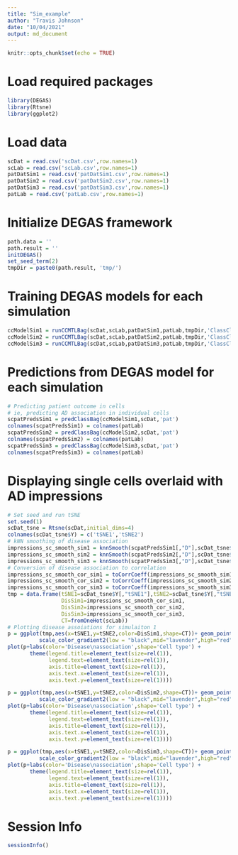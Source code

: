 ```yaml
---
title: "Sim_example"
author: "Travis Johnson"
date: "10/04/2021"
output: md_document
---
```


```r
knitr::opts_chunk$set(echo = TRUE)
```

# Load required packages
```r
library(DEGAS)
library(Rtsne)
library(ggplot2)
```

# Load data
```r
scDat = read.csv('scDat.csv',row.names=1)
scLab = read.csv('scLab.csv',row.names=1)
patDatSim1 = read.csv('patDatSim1.csv',row.names=1)
patDatSim2 = read.csv('patDatSim2.csv',row.names=1)
patDatSim3 = read.csv('patDatSim3.csv',row.names=1)
patLab = read.csv('patLab.csv',row.names=1)
```

# Initialize DEGAS framework
```r
path.data = ''
path.result = ''
initDEGAS()
set_seed_term(2)
tmpDir = paste0(path.result, 'tmp/')
```

# Training DEGAS models for each simulation
```r
ccModelSim1 = runCCMTLBag(scDat,scLab,patDatSim1,patLab,tmpDir,'ClassClass','DenseNet',3,5)
ccModelSim2 = runCCMTLBag(scDat,scLab,patDatSim2,patLab,tmpDir,'ClassClass','DenseNet',3,5)
ccModelSim3 = runCCMTLBag(scDat,scLab,patDatSim3,patLab,tmpDir,'ClassClass','DenseNet',3,5)
```

# Predictions from DEGAS model for each simulation
```r
# Predicting patient outcome in cells
# ie, predicting AD association in individual cells
scpatPredsSim1 = predClassBag(ccModelSim1,scDat,'pat')
colnames(scpatPredsSim1) = colnames(patLab)
scpatPredsSim2 = predClassBag(ccModelSim2,scDat,'pat')
colnames(scpatPredsSim2) = colnames(patLab)
scpatPredsSim3 = predClassBag(ccModelSim3,scDat,'pat')
colnames(scpatPredsSim3) = colnames(patLab)
```

# Displaying single cells overlaid with AD impressions
```r
# Set seed and run tSNE
set.seed(1)
scDat_tsne = Rtsne(scDat,initial_dims=4)
colnames(scDat_tsne$Y) = c('tSNE1','tSNE2')
# kNN smoothing of disease association
impressions_sc_smooth_sim1 = knnSmooth(scpatPredsSim1[,"D"],scDat_tsne$Y)
impressions_sc_smooth_sim2 = knnSmooth(scpatPredsSim2[,"D"],scDat_tsne$Y)
impressions_sc_smooth_sim3 = knnSmooth(scpatPredsSim3[,"D"],scDat_tsne$Y)
# Conversion of disease association to correlation
impressions_sc_smooth_cor_sim1 = toCorrCoeff(impressions_sc_smooth_sim1)
impressions_sc_smooth_cor_sim2 = toCorrCoeff(impressions_sc_smooth_sim2)
impressions_sc_smooth_cor_sim3 = toCorrCoeff(impressions_sc_smooth_sim3)
tmp = data.frame(tSNE1=scDat_tsne$Y[,"tSNE1"],tSNE2=scDat_tsne$Y[,"tSNE2"],
                 DisSim1=impressions_sc_smooth_cor_sim1,
                 DisSim2=impressions_sc_smooth_cor_sim2,
                 DisSim3=impressions_sc_smooth_cor_sim3,
                 CT=fromOneHot(scLab))
# Plotting disease assoiations for simulaiton 1
p = ggplot(tmp,aes(x=tSNE1,y=tSNE2,color=DisSim1,shape=CT))+ geom_point() + 
          scale_color_gradient2(low = "black",mid="lavender",high="red")
plot(p+labs(color='Disease\nassociation',shape='Cell type') +
       theme(legend.title=element_text(size=rel(1)),
             legend.text=element_text(size=rel(1)),
             axis.title=element_text(size=rel(1)),
             axis.text.x=element_text(size=rel(1)),
             axis.text.y=element_text(size=rel(1))))

p = ggplot(tmp,aes(x=tSNE1,y=tSNE2,color=DisSim2,shape=CT))+ geom_point() + 
          scale_color_gradient2(low = "black",mid="lavender",high="red")
plot(p+labs(color='Disease\nassociation',shape='Cell type') +
       theme(legend.title=element_text(size=rel(1)),
             legend.text=element_text(size=rel(1)),
             axis.title=element_text(size=rel(1)),
             axis.text.x=element_text(size=rel(1)),
             axis.text.y=element_text(size=rel(1))))

p = ggplot(tmp,aes(x=tSNE1,y=tSNE2,color=DisSim3,shape=CT))+ geom_point() + 
          scale_color_gradient2(low = "black",mid="lavender",high="red")
plot(p+labs(color='Disease\nassociation',shape='Cell type') +
       theme(legend.title=element_text(size=rel(1)),
             legend.text=element_text(size=rel(1)),
             axis.title=element_text(size=rel(1)),
             axis.text.x=element_text(size=rel(1)),
             axis.text.y=element_text(size=rel(1))))


```

# Session Info
```r
sessionInfo()
```









